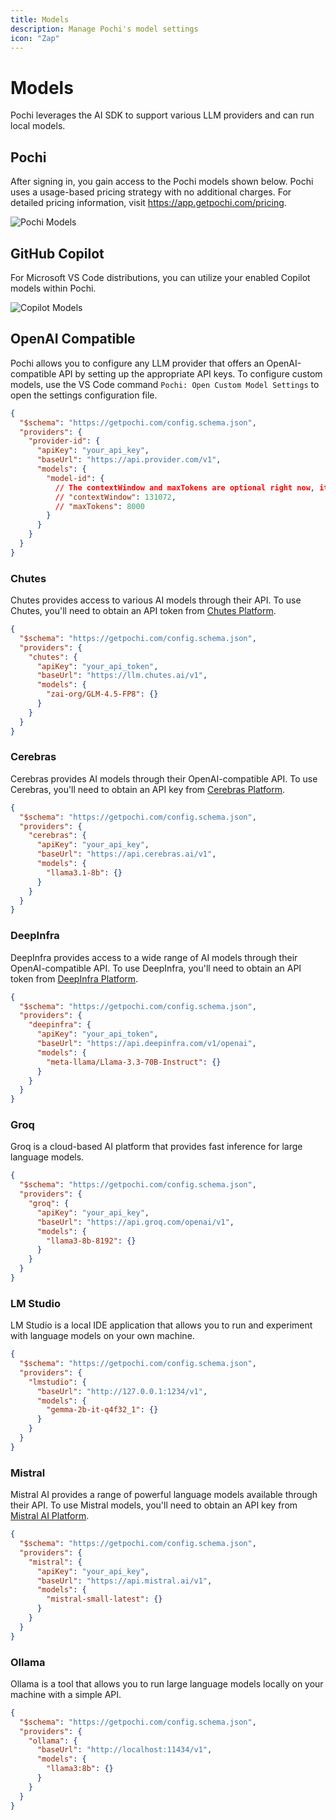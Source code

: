 ```yaml
---
title: Models
description: Manage Pochi's model settings
icon: "Zap"
---
```


# Models

Pochi leverages the AI SDK to support various LLM providers and can run local models.

## Pochi

After signing in, you gain access to the Pochi models shown below. Pochi uses a usage-based pricing strategy with no additional charges. For detailed pricing information, visit https://app.getpochi.com/pricing.

![Pochi Models](../assets/images/pochi-models.png)

## GitHub Copilot

For Microsoft VS Code distributions, you can utilize your enabled Copilot models within Pochi.

![Copilot Models](../assets/images/copilot-models.png)

## OpenAI Compatible

Pochi allows you to configure any LLM provider that offers an OpenAI-compatible API by setting up the appropriate API keys. To configure custom models, use the VS Code command `Pochi: Open Custom Model Settings` to open the settings configuration file.

```json
{
  "$schema": "https://getpochi.com/config.schema.json",
  "providers": {
    "provider-id": {
      "apiKey": "your_api_key",
      "baseUrl": "https://api.provider.com/v1",
      "models": {
        "model-id": {
          // The contextWindow and maxTokens are optional right now, it's default set to 10k and 4096
          // "contextWindow": 131072,
          // "maxTokens": 8000
        }
      }
    }
  }
}
```

### Chutes

Chutes provides access to various AI models through their API. To use Chutes, you'll need to obtain an API token from [Chutes Platform](https://chutes.ai/).

```json
{
  "$schema": "https://getpochi.com/config.schema.json",
  "providers": {
    "chutes": {
      "apiKey": "your_api_token",
      "baseUrl": "https://llm.chutes.ai/v1",
      "models": {
        "zai-org/GLM-4.5-FP8": {}
      }
    }
  }
}
```

### Cerebras

Cerebras provides AI models through their OpenAI-compatible API. To use Cerebras, you'll need to obtain an API key from [Cerebras Platform](https://inference.cerebras.ai/).

```json
{
  "$schema": "https://getpochi.com/config.schema.json",
  "providers": {
    "cerebras": {
      "apiKey": "your_api_key",
      "baseUrl": "https://api.cerebras.ai/v1",
      "models": {
        "llama3.1-8b": {}
      }
    }
  }
}
```

### DeepInfra

DeepInfra provides access to a wide range of AI models through their OpenAI-compatible API. To use DeepInfra, you'll need to obtain an API token from [DeepInfra Platform](https://deepinfra.com/).

```json
{
  "$schema": "https://getpochi.com/config.schema.json",
  "providers": {
    "deepinfra": {
      "apiKey": "your_api_token",
      "baseUrl": "https://api.deepinfra.com/v1/openai",
      "models": {
        "meta-llama/Llama-3.3-70B-Instruct": {}
      }
    }
  }
}
```

### Groq

Groq is a cloud-based AI platform that provides fast inference for large language models.

```json
{
  "$schema": "https://getpochi.com/config.schema.json",
  "providers": {
    "groq": {
      "apiKey": "your_api_key",
      "baseUrl": "https://api.groq.com/openai/v1",
      "models": {
        "llama3-8b-8192": {}
      }
    }
  }
}
```

### LM Studio

LM Studio is a local IDE application that allows you to run and experiment with language models on your own machine.

```json
{
  "$schema": "https://getpochi.com/config.schema.json",
  "providers": {
    "lmstudio": {
      "baseUrl": "http://127.0.0.1:1234/v1",
      "models": {
        "gemma-2b-it-q4f32_1": {}
      }
    }
  }
}
```

### Mistral

Mistral AI provides a range of powerful language models available through their API. To use Mistral models, you'll need to obtain an API key from [Mistral AI Platform](https://console.mistral.ai/).

```json
{
  "$schema": "https://getpochi.com/config.schema.json",
  "providers": {
    "mistral": {
      "apiKey": "your_api_key",
      "baseUrl": "https://api.mistral.ai/v1",
      "models": {
        "mistral-small-latest": {}
      }
    }
  }
}
```

### Ollama

Ollama is a tool that allows you to run large language models locally on your machine with a simple API.

```json
{
  "$schema": "https://getpochi.com/config.schema.json",
  "providers": {
    "ollama": {
      "baseUrl": "http://localhost:11434/v1",
      "models": {
        "llama3:8b": {}
      }
    }
  }
}
```
